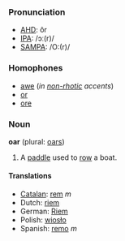 ===Pronunciation===
*[[w:AHD|AHD]]: ôr
*[[w:IPA|IPA]]: /ɔː(r)/
*[[w:SAMPA|SAMPA]]: /O:(r)/

===Homophones===
*[[awe]] (''in [[non-rhotic]] accents'')
*[[or]]
*[[ore]]

=== Noun ===
'''oar''' (plural: [[oars]])

#A [[paddle]] used to [[row]] a boat.

==== Translations ==== 
*[[Catalan]]: [[rem]] ''m''
*Dutch: [[riem]]
*German: [[Riem]]
*Polish: [[wiosło]]
*Spanish: [[remo]] ''m''